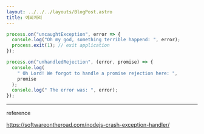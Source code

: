 ```yaml
---
layout: ../../../layouts/BlogPost.astro
title: 예외처리
---
```


```js
process.on("uncaughtException", error => {
  console.log("Oh my god, something terrible happend: ", error);
  process.exit(1); // exit application
});
```

```js
process.on("unhandledRejection", (error, promise) => {
  console.log(
    " Oh Lord! We forgot to handle a promise rejection here: ",
    promise
  );
  console.log(" The error was: ", error);
});
```

---

reference

https://softwareontheroad.com/nodejs-crash-exception-handler/
